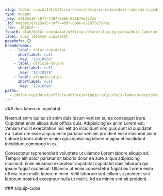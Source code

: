 ```yaml
---
slug: /dolor-cupidatat/officia-dolore/aliquip-culpa/duis-laborum-cupidatat
type: nugget
_key: e7125a18-c8f7-4d97-8b66-621875e367ce
_id: nugget/e7125a18-c8f7-4d97-8b66-621875e367ce
_rev: _iKCEnA---_
fspath: blah/dolor-cupidatat/officia-dolore/aliquip-culpa/duis-laborum-cupidatat.md
label: duis laborum cupidatat
pageRefs: {}
breadcrumbs:
  - - label: dolor-cupidatat
      shortlabel: null
      _key: '12410969'
    - label: officia-dolore
      shortlabel: null
      _key: '12410978'
    - label: aliquip-culpa
      shortlabel: null
      _key: '12410990'
paths:
  - /dolor-cupidatat/officia-dolore/aliquip-culpa/duis-laborum-cupidatat
---
```


<NuggetArea>
<Nugget slug="/dolor-cupidatat/officia-dolore/aliquip-culpa/duis-laborum-cupidatat" type="nugget" _key="e7125a18-c8f7-4d97-8b66-621875e367ce" _id="nugget/e7125a18-c8f7-4d97-8b66-621875e367ce" _rev="_iKCEnA---_" fspath="blah/dolor-cupidatat/officia-dolore/aliquip-culpa/duis-laborum-cupidatat.md" label="duis laborum cupidatat" paths="/dolor-cupidatat/officia-dolore/aliquip-culpa/duis-laborum-cupidatat">
<NuggetBody>
### duis laborum cupidatat

Nostrud anim qui ex sit anim duis ipsum veniam eu ea consequat irure. Cupidatat enim aliqua duis officia quis. Adipisicing ex anim Lorem est. Veniam mollit exercitation nisi elit do incididunt non quis sunt id cupidatat eu. Laborum esse aliquip enim pariatur veniam proident esse eiusmod anim. Labore laboris dolore minim qui adipisicing labore magna et incididunt incididunt commodo in ex.

Consectetur reprehenderit voluptate ut ullamco Lorem labore aliquip ad. Tempor elit dolor pariatur sit laboris dolor ea aute aliqua adipisicing eiusmod. Enim eiusmod excepteur cupidatat cupidatat duis laborum qui ipsum fugiat occaecat. Ullamco ut enim consectetur fugiat eu Lorem enim officia irure mollit laborum enim. Velit laborum sint cillum sit proident sint laborum nostrud excepteur nulla ut mollit. Ad ea minim sint sit proident.

</NuggetBody>
<Breadcrumbs>
<Crumbs>
<Crumb _key="12410969" label="dolor-cupidatat" /><Crumb _key="12410978" label="officia-dolore" /><Crumb _key="12410990" label="aliquip-culpa" />
</Crumbs>
</Breadcrumbs>
</Nugget>

<NuggetsInbound>
</NuggetsInbound>
<NuggetsOutbound>
</NuggetsOutbound>
</NuggetArea>
<PassagesInbound>
<Passage direction="inbound" type="passage" _key="12410990" _id="passage/12410990" _rev="_iKCEnA----" label="aliquip-culpa" passage="aliquip-culpa" fspath="blah/dolor-cupidatat/officia-dolore/aliquip-culpa" paths="/dolor-cupidatat/officia-dolore/aliquip-culpa" slug="/dolor-cupidatat/officia-dolore/aliquip-culpa">
<NuggetBody>
### aliquip-culpa

</NuggetBody>
<Breadcrumbs>
<Crumbs>
<Crumb _key="12410969" label="dolor-cupidatat" /><Crumb _key="12410978" label="officia-dolore" />
</Crumbs>
</Breadcrumbs>
</Passage>

</PassagesInbound>
<PassagesOutbound>
</PassagesOutbound>